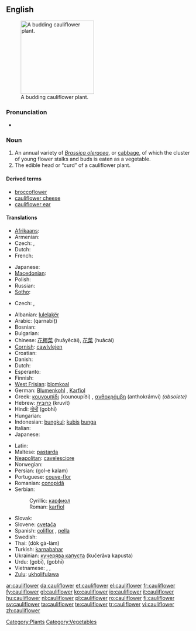 ==English==
[[Image:Cauliflower.jpg|thumb|right|200px|A budding cauliflower plant.]]

===Pronunciation===
* {{audio|en-us-cauliflower.ogg|Audio (US)}}

===Noun===
{{en-noun}}

# An annual variety of ''[[Brassica oleracea]]'', or [[cabbage]], of which the cluster of young flower stalks and buds is eaten as a vegetable.
# The edible head or “curd” of a cauliflower plant.

====Derived terms====
* [[broccoflower]]
* [[cauliflower cheese]]
* [[cauliflower ear]]

====Translations====
{{trans-top|Vegetable}}
* [[Afrikaans]]: {{t|af|blomkool|xs=Afrikaans}}
* Armenian: {{t-|hy|ծաղկակաղամբ|tr=çaġkakaġamb|sc=Armn|xs=Armenian}}
* Czech: {{t-|cs|květák|m}}, {{t-|cs|karfiól|m}}
* Dutch: {{t+|nl|bloemkool}}
* French: {{t+|fr|chou-fleur|m}}
{{trans-mid}}
* Japanese: {{t-|ja|カリフラワー|tr=karifurawaa|sc=Jpan}}
* [[Macedonian]]: {{t-|mk|карфиол|m|tr=karfiól|sc=Cyrl|xs=Macedonian}}
* Polish: {{t+|pl|kalafior|m}}
* Russian: {{t+|ru|цветная капуста|tr=tsvetnája kapústa|sc=Cyrl}}
* [[Sotho]]: {{t|st|kholifolawa|xs=Sotho}}
{{trans-bottom}}

{{trans-top|Edible head of a cauliflower plant}}
* Czech: {{t-|cs|květák|m}}, {{t-|cs|karfiól|m}}
{{trans-mid}}
{{trans-bottom}}

{{checktrans-top}}
* Albanian: [[lulelakër]]
* Arabic: {{Arab|[[قرنبيط]]}} (qarnabīṭ) {{m}}
* Bosnian: {{t-|bs|karfiol|m}}
* Bulgarian: {{t-|bg|карфиол|m|tr=karfiol|sc=Cyrl}}
* Chinese: [[花椰菜]] (huāyēcài), [[花菜]] (huācài)
* [[Cornish]]: [[cawlvlejen]]
* Croatian: {{t-|hr|karfiol|m}}
* Danish: {{t+|da|blomkål}}
* Dutch: {{t+|nl|bloemkool|f}}
* Esperanto: {{t+|eo|florbrasiko|xs=Esperanto}}
* Finnish: {{t+|fi|kukkakaali}}
* [[West Frisian]]: [[blomkoal]]
* German: [[Blumenkohl]] {{m}}, [[Karfiol]] {{m}}
* Greek: [[κουνουπίδι]] (kounoupíði) {{n}}, [[ανθοκράμβη]] (anthokrámvi) {{f}} ''(obsolete)''
* Hebrew: [[כרובית]] (kruvít) {{f}}
* Hindi: [[गोभी]] (gobhī)
* Hungarian: {{t+|hu|karfiol}}
* Indonesian: [[bungkul]]; [[kubis]] [[bunga]]
* Italian: {{t+|it|cavolfiore|m}}
* Japanese: {{t-|ja|カリフラワー|tr=korifurawā|sc=Jpan}}
{{checktrans-mid}}
* Latin: {{t+|la|brassica|f}}
* Maltese: [[pastarda]] {{f}}
* [[Neapolitan]]: [[cavelesciore]]
* Norwegian: {{t-|no|blomkål}}
* Persian: {{fa-Arab|[[گل کلم]]}} (gol-e kalam)
* Portuguese: [[couve-flor]] {{f}}
* Romanian: [[conopidă]] {{f}}
* Serbian:
*: Cyrillic: [[карфиол]] {{m}}
*: Roman: [[karfiol]] {{m}}
* Slovak: {{t-|sk|karfiol|m}}
* Slovene: [[cvetača]] {{f}}
* Spanish: [[coliflor]] {{f}}, [[pella]] {{f}} {{italbrac|Northern Spain|specifically Navarra|Spanish Basque Country|Aragon|and La Rioja}}
* Swedish: {{t-|sv|blomkål}}
* Thai: {{Thai|[[ดอกกะหล่ำ]]}} (dòk gà-làm)
* Turkish: [[karnabahar]]
* Ukrainian: [[кучерява капуста]] (kučerǎva kapusta) {{f}}
* Urdu: {{ur-Arab|[[گوبی]]}} (gobī), {{ur-Arab|[[گوبھی]]}} (gobhī)
* Vietnamese: {{t-|vi|hoa lơ|xs=Vietnamese}}, {{t-|vi|hoa lơ trắng|xs=Vietnamese}}, {{t-|vi|bông cải trắng|xs=Vietnamese}}
* [[Zulu]]: [[ukholifulawa]]
{{checktrans-bottom}}

[[Category:Plants]]
[[Category:Vegetables]]

[[ar:cauliflower]]
[[da:cauliflower]]
[[et:cauliflower]]
[[el:cauliflower]]
[[fr:cauliflower]]
[[fy:cauliflower]]
[[gl:cauliflower]]
[[ko:cauliflower]]
[[io:cauliflower]]
[[it:cauliflower]]
[[hu:cauliflower]]
[[nl:cauliflower]]
[[pl:cauliflower]]
[[ro:cauliflower]]
[[fi:cauliflower]]
[[sv:cauliflower]]
[[ta:cauliflower]]
[[te:cauliflower]]
[[tr:cauliflower]]
[[vi:cauliflower]]
[[zh:cauliflower]]